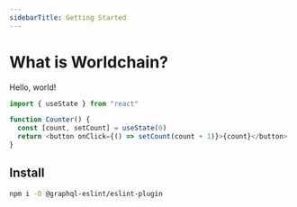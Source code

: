 ```yaml
---
sidebarTitle: Getting Started
---
```


# What is Worldchain?

Hello, world!

```js {1,4-5} filename="example.js"
import { useState } from "react"

function Counter() {
  const [count, setCount] = useState(0)
  return <button onClick={() => setCount(count + 1)}>{count}</button>
}
```

## Install

```sh npm2yarn
npm i -D @graphql-eslint/eslint-plugin
```

